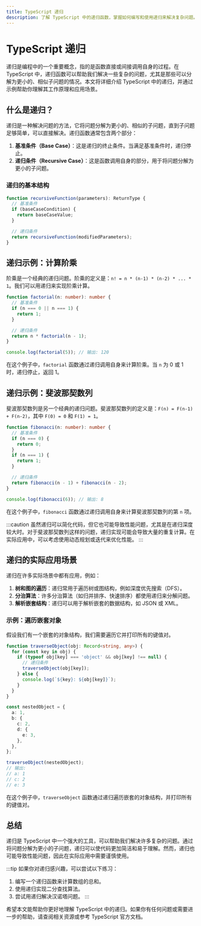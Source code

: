 ```yaml
---
title: TypeScript 递归
description: 了解 TypeScript 中的递归函数，掌握如何编写和使用递归来解决复杂问题。
---
```


# TypeScript 递归

递归是编程中的一个重要概念，指的是函数直接或间接调用自身的过程。在 TypeScript 中，递归函数可以帮助我们解决一些复杂的问题，尤其是那些可以分解为更小的、相似子问题的情况。本文将详细介绍 TypeScript 中的递归，并通过示例帮助你理解其工作原理和应用场景。

## 什么是递归？

递归是一种解决问题的方法，它将问题分解为更小的、相似的子问题，直到子问题足够简单，可以直接解决。递归函数通常包含两个部分：

1. **基准条件（Base Case）**：这是递归的终止条件。当满足基准条件时，递归停止。
2. **递归条件（Recursive Case）**：这是函数调用自身的部分，用于将问题分解为更小的子问题。

### 递归的基本结构

```typescript
function recursiveFunction(parameters): ReturnType {
  // 基准条件
  if (baseCaseCondition) {
    return baseCaseValue;
  }

  // 递归条件
  return recursiveFunction(modifiedParameters);
}
```

## 递归示例：计算阶乘

阶乘是一个经典的递归问题。阶乘的定义是：`n! = n * (n-1) * (n-2) * ... * 1`。我们可以用递归来实现阶乘计算。

```typescript
function factorial(n: number): number {
  // 基准条件
  if (n === 0 || n === 1) {
    return 1;
  }

  // 递归条件
  return n * factorial(n - 1);
}

console.log(factorial(5)); // 输出: 120
```

在这个例子中，`factorial` 函数通过递归调用自身来计算阶乘。当 `n` 为 0 或 1 时，递归停止，返回 1。

## 递归示例：斐波那契数列

斐波那契数列是另一个经典的递归问题。斐波那契数列的定义是：`F(n) = F(n-1) + F(n-2)`，其中 `F(0) = 0` 和 `F(1) = 1`。

```typescript
function fibonacci(n: number): number {
  // 基准条件
  if (n === 0) {
    return 0;
  }
  if (n === 1) {
    return 1;
  }

  // 递归条件
  return fibonacci(n - 1) + fibonacci(n - 2);
}

console.log(fibonacci(6)); // 输出: 8
```

在这个例子中，`fibonacci` 函数通过递归调用自身来计算斐波那契数列的第 `n` 项。

:::caution
虽然递归可以简化代码，但它也可能导致性能问题，尤其是在递归深度较大时。对于斐波那契数列这样的问题，递归实现可能会导致大量的重复计算。在实际应用中，可以考虑使用动态规划或迭代来优化性能。
:::

## 递归的实际应用场景

递归在许多实际场景中都有应用，例如：

1. **树和图的遍历**：递归常用于遍历树或图结构，例如深度优先搜索（DFS）。
2. **分治算法**：许多分治算法（如归并排序、快速排序）都使用递归来分解问题。
3. **解析嵌套结构**：递归可以用于解析嵌套的数据结构，如 JSON 或 XML。

### 示例：遍历嵌套对象

假设我们有一个嵌套的对象结构，我们需要遍历它并打印所有的键值对。

```typescript
function traverseObject(obj: Record<string, any>) {
  for (const key in obj) {
    if (typeof obj[key] === 'object' && obj[key] !== null) {
      // 递归条件
      traverseObject(obj[key]);
    } else {
      console.log(`${key}: ${obj[key]}`);
    }
  }
}

const nestedObject = {
  a: 1,
  b: {
    c: 2,
    d: {
      e: 3,
    },
  },
};

traverseObject(nestedObject);
// 输出:
// a: 1
// c: 2
// e: 3
```

在这个例子中，`traverseObject` 函数通过递归遍历嵌套的对象结构，并打印所有的键值对。

## 总结

递归是 TypeScript 中一个强大的工具，可以帮助我们解决许多复杂的问题。通过将问题分解为更小的子问题，递归可以使代码更加简洁和易于理解。然而，递归也可能导致性能问题，因此在实际应用中需要谨慎使用。

:::tip
如果你对递归感兴趣，可以尝试以下练习：
1. 编写一个递归函数来计算数组的总和。
2. 使用递归实现二分查找算法。
3. 尝试用递归解决汉诺塔问题。
:::

希望本文能帮助你更好地理解 TypeScript 中的递归。如果你有任何问题或需要进一步的帮助，请查阅相关资源或参考 TypeScript 官方文档。
